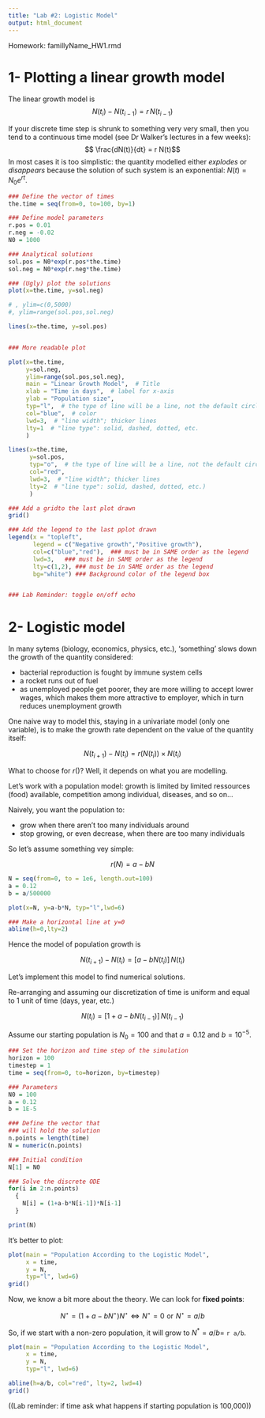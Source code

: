 ```yaml
---
title: "Lab #2: Logistic Model"
output: html_document
---
```


Homework: famillyName_HW1.rmd


1- Plotting a linear growth model 
===============================


The linear growth model is 
$$ N(t_i)-N(t_{i-1}) = r \, N(t_{i-1})$$

If your discrete time step is shrunk to something very very small, then you tend to a continuous time model (see Dr Walker's lectures in a few weeks):
$$ \frac{dN(t)}{dt} = r N(t)$$
In most cases it is too simplistic: the quantity modelled either *explodes* or *disappears* because the solution of such system is an exponential: $N(t) = N_0 e^{rt}$.

```r

### Define the vector of times
the.time = seq(from=0, to=100, by=1)

### Define model parameters
r.pos = 0.01
r.neg = -0.02
N0 = 1000

### Analytical solutions
sol.pos = N0*exp(r.pos*the.time)
sol.neg = N0*exp(r.neg*the.time)

### (Ugly) plot the solutions
plot(x=the.time, y=sol.neg)

# , ylim=c(0,5000)
#, ylim=range(sol.pos,sol.neg)

lines(x=the.time, y=sol.pos)


### More readable plot

plot(x=the.time, 
     y=sol.neg, 
     ylim=range(sol.pos,sol.neg),
     main = "Linear Growth Model",  # Title
     xlab = "Time in days",  # label for x-axis
     ylab = "Population size",
     typ="l",  # the type of line will be a line, not the default circles
     col="blue",  # color
     lwd=3,  # "line width"; thicker lines 
     lty=1  # "line type": solid, dashed, dotted, etc.
     )

lines(x=the.time, 
      y=sol.pos,
      typ="o",  # the type of line will be a line, not the default circles
      col="red",
      lwd=3,  # "line width"; thicker lines 
      lty=2  # "line type": solid, dashed, dotted, etc.)
      )

### Add a gridto the last plot drawn
grid()

### Add the legend to the last pplot drawn
legend(x = "topleft",
       legend = c("Negative growth","Positive growth"),
       col=c("blue","red"),  ### must be in SAME order as the legend
       lwd=3,   ### must be in SAME order as the legend
       lty=c(1,2), ### must be in SAME order as the legend
       bg="white") ### Background color of the legend box


### Lab Reminder: toggle on/off echo

```
   
   
2- Logistic model
==========

In many sytems (biology, economics, physics, etc.), 'something' slows down the growth of the quantity considered:

 - bacterial reproduction is fought by immune system cells
 - a rocket runs out of fuel
 - as unemployed people get poorer, they are more willing to accept lower wages, which makes them more attractive to employer, which in turn reduces unemployment growth 

One naive way to model this, staying in a univariate model (only one variable), is to make the growth rate dependent on the value of the quantity itself:

 $$N(t_{i+1})-N(t_i) = r(N(t_i))\times N(t_i)$$
 


What to choose for $r()$? Well, it depends on what you are modelling.

Let's work with a population model: growth is limited by limited ressources (food) available, competition among individual, diseases, and so on...

Naively, you want the population to:

- grow when there aren't too many individuals around
- stop growing, or even decrease, when there are too many individuals

So let's assume something vey simple:

$$r(N)= a-bN$$

```r

N = seq(from=0, to = 1e6, length.out=100)
a = 0.12
b = a/500000

plot(x=N, y=a-b*N, typ="l",lwd=6)

### Make a horizontal line at y=0
abline(h=0,lty=2)

```

Hence the model of population growth is

 $$N(t_{i+1})-N(t_i)= [a-bN(t_i)]\, N(t_i)$$

Let's implement this model to find numerical solutions.

Re-arranging and assuming our discretization of time is uniform and equal to 1 unit of time (days, year, etc.)


$$ N(t_{i}) = [1+ a - bN(t_{i-1})]\, N(t_{i-1})$$

Assume our starting population is $N_0=100$ and that $a=0.12$ and $b=10^{-5}$.

```r

### Set the horizon and time step of the simulation
horizon = 100
timestep = 1
time = seq(from=0, to=horizon, by=timestep)

### Parameters
N0 = 100
a = 0.12
b = 1E-5

### Define the vector that 
### will hold the solution
n.points = length(time)
N = numeric(n.points)

### Initial condition
N[1] = N0

### Solve the discrete ODE
for(i in 2:n.points)
  {
    N[i] = (1+a-b*N[i-1])*N[i-1]
  }

print(N)
```

It's better to plot:

```r

plot(main = "Population According to the Logistic Model",
     x = time, 
     y = N, 
     typ="l", lwd=6)
grid()
```

Now, we know a bit more about the theory. We can look for **fixed points**:

$$N^\star = (1+a-bN^\star)N^\star \Leftrightarrow N^\star=0 \,\, \mathrm{or} \,\, N^\star=a/b$$

So, if we start with a non-zero population, it will grow to $N^* =a/b=$ `r a/b`.

```r
plot(main = "Population According to the Logistic Model",
     x = time, 
     y = N, 
     typ="l", lwd=6)

abline(h=a/b, col="red", lty=2, lwd=4)
grid()
```

((Lab reminder: if time ask what happens if starting population is 100,000))

